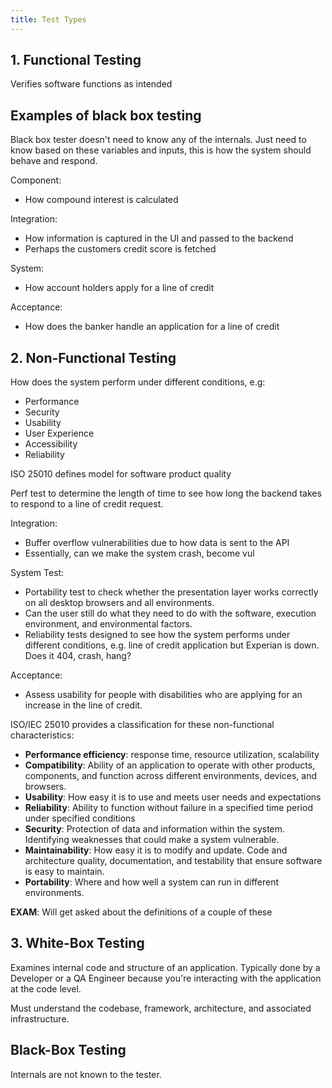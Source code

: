 ```yaml
---
title: Test Types
---
```


## 1. Functional Testing

Verifies software functions as intended

## Examples of black box testing

Black box tester doesn't need to know any of the internals. Just need to know based on these variables and inputs, this is how the system should behave and respond.

Component:
- How compound interest is calculated

Integration:
- How information is captured in the UI and passed to the backend
- Perhaps the customers credit score is fetched

System:
- How account holders apply for a line of credit

Acceptance:
  - How does the banker handle an application for a line of credit

## 2. Non-Functional Testing

How does the system perform under different conditions, e.g:
- Performance
- Security
- Usability
- User Experience
- Accessibility
- Reliability

ISO 25010 defines model for software product quality

Perf test to determine the length of time to see how long the backend takes to respond to a line of credit request.

Integration:  
- Buffer overflow vulnerabilities due to how data is sent to the API
- Essentially, can we make the system crash, become vul

System Test:
- Portability test to check whether the presentation layer works correctly on all desktop browsers and all environments.
- Can the user still do what they need to do with the software, execution environment, and environmental factors.
- Reliability tests designed to see how the system performs under different conditions, e.g. line of credit application but Experian is down. Does it 404, crash, hang?

Acceptance:

- Assess usability for people with disabilities who are applying for an increase in the line of credit.

ISO/IEC 25010 provides a classification for these non-functional characteristics:

- **Performance efficiency**: response time, resource utilization, scalability
- **Compatibility**: Ability of an application to operate with other products, components, and function across different environments, devices, and browsers.
- **Usability**: How easy it is to use and meets user needs and expectations
- **Reliability**: Ability to function without failure in a specified time period under specified conditions
- **Security**: Protection of data and information within the system. Identifying weaknesses that could make a system vulnerable.
- **Maintainability**: How easy it is to modify and update. Code and architecture quality, documentation, and testability that ensure software is easy to maintain.
- **Portability**: Where and how well a system can run in different environments.

**EXAM**: Will get asked about the definitions of a couple of these

## 3. White-Box Testing

Examines internal code and structure of an application. Typically done by a Developer or a QA Engineer because you're interacting with the application at the code level.

Must understand the codebase, framework, architecture, and associated infrastructure.

## Black-Box Testing

Internals are not known to the tester.
